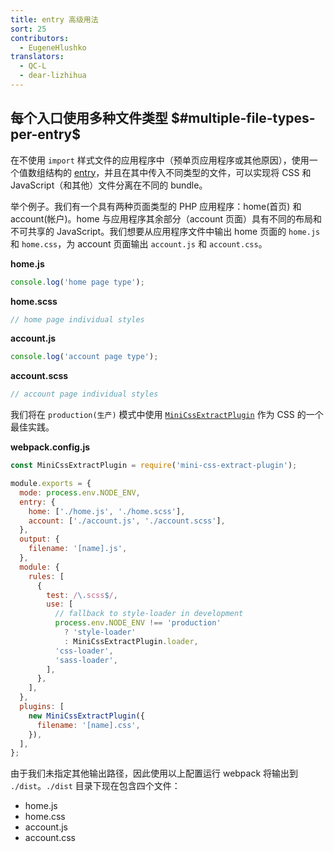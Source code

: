 ```yaml
---
title: entry 高级用法
sort: 25
contributors:
  - EugeneHlushko
translators:
  - QC-L
  - dear-lizhihua
---
```


## 每个入口使用多种文件类型 $#multiple-file-types-per-entry$

在不使用 `import` 样式文件的应用程序中（预单页应用程序或其他原因），使用一个值数组结构的 [entry](/configuration/entry-context/#entry)，并且在其中传入不同类型的文件，可以实现将 CSS 和 JavaScript（和其他）文件分离在不同的 bundle。

举个例子。我们有一个具有两种页面类型的 PHP 应用程序：home(首页) 和 account(帐户)。home 与应用程序其余部分（account 页面）具有不同的布局和不可共享的 JavaScript。我们想要从应用程序文件中输出 home 页面的 `home.js` 和 `home.css`，为 account 页面输出 `account.js` 和 `account.css`。

**home.js**

```javascript
console.log('home page type');
```

**home.scss**

```scss
// home page individual styles
```

**account.js**

```javascript
console.log('account page type');
```

**account.scss**

```scss
// account page individual styles
```

我们将在 `production(生产)` 模式中使用 [`MiniCssExtractPlugin`](/plugins/mini-css-extract-plugin/) 作为 CSS 的一个最佳实践。

**webpack.config.js**

```js
const MiniCssExtractPlugin = require('mini-css-extract-plugin');

module.exports = {
  mode: process.env.NODE_ENV,
  entry: {
    home: ['./home.js', './home.scss'],
    account: ['./account.js', './account.scss'],
  },
  output: {
    filename: '[name].js',
  },
  module: {
    rules: [
      {
        test: /\.scss$/,
        use: [
          // fallback to style-loader in development
          process.env.NODE_ENV !== 'production'
            ? 'style-loader'
            : MiniCssExtractPlugin.loader,
          'css-loader',
          'sass-loader',
        ],
      },
    ],
  },
  plugins: [
    new MiniCssExtractPlugin({
      filename: '[name].css',
    }),
  ],
};
```

由于我们未指定其他输出路径，因此使用以上配置运行 webpack 将输出到 `./dist`。`./dist` 目录下现在包含四个文件：

- home.js
- home.css
- account.js
- account.css
